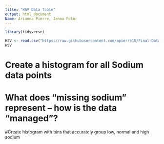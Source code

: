 ---
title: "HSV Data Table"
output: html_document
Name: Arianna Pierre, Jenna Polur
---

```{r}
library(tidyverse)
```



```{r}
HSV <- read.csv("https://raw.githubusercontent.com/apierre15/Final-Data-Science/main/HSV_Data_Table.csv?token=AUX6FGZKVYLLTVOF3RTAWVDBBCET4")
HSV
```

# Create a histogram for all Sodium data points

# What does “missing sodium” represent – how is the data “managed”?

#Create histogram with bins that accurately group low, normal and high sodium



